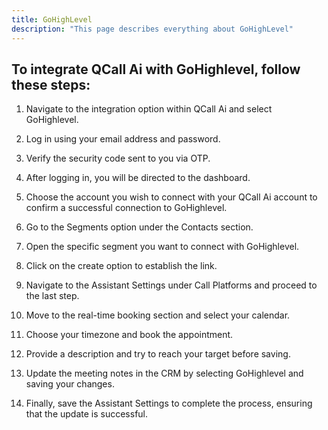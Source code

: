 ```yaml
---
title: GoHighLevel
description: "This page describes everything about GoHighLevel"
---
```


## To integrate QCall Ai with GoHighlevel, follow these steps:

1. Navigate to the integration option within QCall Ai and select GoHighlevel.

2. Log in using your email address and password.

3. Verify the security code sent to you via OTP.

4. After logging in, you will be directed to the dashboard.

5. Choose the account you wish to connect with your QCall Ai account to confirm a successful connection to GoHighlevel.

6. Go to the Segments option under the Contacts section.

7. Open the specific segment you want to connect with GoHighlevel.

8. Click on the create option to establish the link.

9. Navigate to the Assistant Settings under Call Platforms and proceed to the last step.

10. Move to the real-time booking section and select your calendar.

11. Choose your timezone and book the appointment.

12. Provide a description and try to reach your target before saving.

13. Update the meeting notes in the CRM by selecting GoHighlevel and saving your changes.

14. Finally, save the Assistant Settings to complete the process, ensuring that the update is successful.
